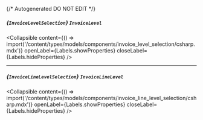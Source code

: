 {/* Autogenerated DO NOT EDIT  */}

##### *{`InvoiceLevelSelection`}* `InvoiceLevel`

<Collapsible content={() => import('/content/types/models/components/invoice_level_selection/csharp.mdx')} openLabel={Labels.showProperties} closeLabel={Labels.hideProperties} />


---
##### *{`InvoiceLineLevelSelection`}* `InvoiceLineLevel`

<Collapsible content={() => import('/content/types/models/components/invoice_line_level_selection/csharp.mdx')} openLabel={Labels.showProperties} closeLabel={Labels.hideProperties} />



